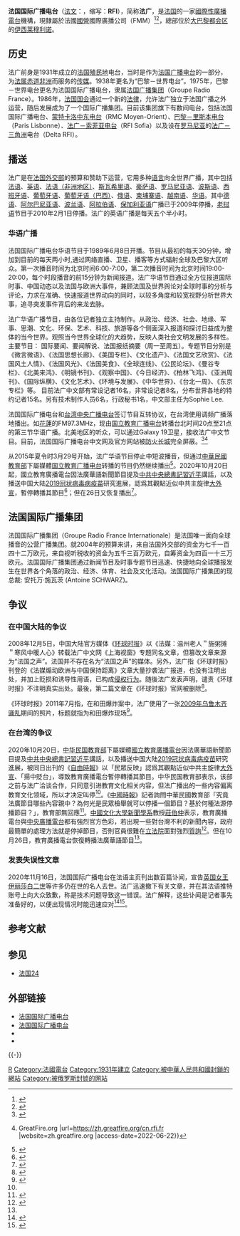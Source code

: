 {{not|法国广播电台}}
{{refimprove|time=2018-09-20T18:19:25+00:00}}
{{Update|time=2019-01-22T02:18:42+00:00}}
{{Infobox broadcasting network
| name = 法国国际广播电台<br>Radio France Internationale
| logo = RFI logo 2013.svg
| logo_size = 150px
| type = 国有公共[[国际广播|国际广播]]机构
| branding = 
| established = 
| test card = 
| test of transmission = 
| airdate = 
| country = {{FRA}}
| available = 
| founded = 
| founder = 
| ceo =
| slogan =
| endowment = 
| headquarters = {{flag icon|FRA}} 法国[[巴黎|巴黎]][[伊西莱穆利诺|伊西莱穆利诺]]
| broadcast_area = 全球
| owner = [[法国政府|法国政府]]<br>（-{A|zh-hans:通过; zh-hant:通過; zh-tw:透過;}-{{link-fr|法國世界媒體|France Médias Monde}}持有）
| parent = 
| key_people = 
| foundation = 
| launch_date = {{Start date|1975|01|06}}
| dissolved = 
| replaced = 
| replaced_by = 
| former_names = 
| analog  = 
| servicename1 = 隶属单位
| service1 = [[欧洲广播联盟|欧洲广播联盟]]<br />[[世界广播网|世界广播网]]<br />[[法兰西24|法兰西24]]<br />[[法国电视国际五台|法国电视国际五台]]<br />[[法国外交部|法国外交部]]<br />{{link-fr|法國國立視聽研究院|Institut national de l'audiovisuel}}<br />[[法语国家及地区国际组织|法语国家及地区国际组织]]<br />[[Fnac|Fnac]]
| servicename2 = 雇员人数
| service2 = 
| website = {{URL|http://www.rfi.fr}}
| footnotes = 
}}

'''法国国际广播电台'''（[[法文|法文]]：{{lang|fr|'''R'''adio '''F'''rance '''I'''nternationale}}，缩写：'''RFI'''），简称'''法广'''，是[[法国|法国]]的一家[[国际广播|國際性]][[廣播電台|廣播電台]]機構，現隸屬於法國[[国营广播|國營]]國際廣播公司{{link-fr|法國世界媒體|France Médias Monde}}（FMM）<ref>{{cite web|url=https://hongkong.consulfrance.org/article5703|title=法國公共視聽產品傳播海外|publisher=法国驻港澳总领事馆|date=2012-05-30|access-date=2020-01-27|language=zh-hk|archive-date=2021-02-05|archive-url=https://web.archive.org/web/20210205044135/https://hongkong.consulfrance.org/article5703|dead-url=no}}</ref><ref>{{cite web|url=https://gbcode.rthk.hk/TuniS/app3.rthk.hk/mediadigest/content.php?aid=2151|title=欧洲广播新闻媒体的新发展|publisher=香港电台|date=2018-07-27|access-date=2020-01-27|language=zh-hk|archive-date=2020-10-22|archive-url=https://web.archive.org/web/20201022130517/https://gbcode.rthk.hk/TuniS/app3.rthk.hk/mediadigest/content.php?aid=2151|dead-url=no}}</ref>，總部位於[[大巴黎都会区|大巴黎都会区]]的[[伊西莱穆利诺|伊西莱穆利诺]]。

== 历史 ==
法广前身是1931年成立的[[法国殖民地|法国殖民地]]电台，当时是作为[[法国广播电台|法国广播电台]]的一部分，为[[法属赤道非洲|法属赤道非洲]]而服务的[[传媒|传媒]]。1938年更名为“巴黎－世界电台”。1975年，巴黎－世界电台更名为法国国际广播电台，隶属[[法国广播电台|法国广播集团]]（Groupe Radio France）。1986年，[[法国国会|法国国会]]通过一个新的[[法律|法律]]，允许法广独立于法国广播之外运营，随后发展成为了一个国际广播集团。目前该集团旗下有数间电台，包括法国国际广播电台、[[蒙特卡洛中东电台|蒙特卡洛中东电台]]（RMC Moyen-Orient）、[[巴黎－里斯本电台|巴黎－里斯本电台]]（Paris Lisbonne）、[[法广－索菲亚电台|法广－索菲亚电台]]（RFI Sofia）以及设在[[罗马尼亚|罗马尼亚]]的[[法广－三角洲|法广－三角洲]]电台（Delta RFI）。

== 播送 ==
法广是在[[法国外交部|法国外交部]]的预算和赞助下运营，它用多种[[语言|语言]]向全世界广播，其中包括[[法语|法语]]、[[英语|英语]]、[[非洲法语|法语（非洲地区）]]、[[斯瓦希里语|斯瓦希里语]]、[[豪萨语|豪萨语]]、[[罗马尼亚语|罗马尼亚语]]、[[波斯语|波斯语]]、[[西班牙语|西班牙语]]、[[葡萄牙语|葡萄牙语]]、[[巴西葡萄牙语|葡萄牙语（巴西）]]、[[俄语|俄语]]、[[柬埔寨语|柬埔寨语]]、[[越南语|越南语]]、[[华语|华语]]。其中[[德语|德语]]、[[阿尔巴尼亚语|阿尔巴尼亚语]]、[[波兰语|波兰语]]、[[阿拉伯语|阿拉伯语]]、[[保加利亚语|保加利亚语]]广播已于2009年停播，[[老挝语|老挝语]]节目于2010年2月1日停播。法广的英语广播是每天五个半小时。

=== 华语广播 ===
法国国际广播电台华语节目于1989年6月8日开播。节目从最初的每天30分钟，增加到目前的每天两小时,通过网络直播、卫星、播客等方式辐射全球及巴黎大区听众。第一次播音时间为北京时间6:00-7:00，第二次播音时间为北京时间19:00-20:00，每个时段播音的前15分钟为新闻报道。法广华语节目通过全方位报道国际时事、中国动态以及法国与欧洲大事件，兼顾法国及世界舆论对全球时事的分析与评论，力求在准确、快速报道世界动向的同时，以较多角度和较宽视野分析世界大事，追寻突发事件背后的来龙去脉。

法广华语广播节目，由各位记者独立主持制作。从政治、经济、社会、地缘、军事、思潮、文化、环保、艺术、科技、旅游等各个侧面深入报道和探讨日益成为整体的当今世界。观照当今世界全球化的大趋势，反映人类社会文明发展的多样性。主要节目： 国际要闻、要闻解说、法国报纸摘要（周一至周五）。专题节目分别是《微言微语》、《法国思想长廊》、《美国专栏》、《文化遗产》、《法国文艺欣赏》、《法国风土人情》、《法国风光》、《法国美食》、《全球连线》、《公民论坛》、《曼谷专栏》、《北美来鸿》、《明镜书刊》、《观察中国》、《今日经济》、《柏林飞鸿》、《亚洲周刊》、《国际纵横》、《文化艺术》、《环境与发展》、《中华世界》、《台北一周》、《东京专栏》等。
目前法广中文部有常设记者16名，非常设记者8名，分布世界各地的特约记者15名。另有技术制作人员6名，行政秘书1名，中文部主任为Sophie Lee.

法国国际广播电台和[[台湾|台湾]][[中央广播电台|中央广播电台]]签订节目互转协议，在台湾使用调频广播落地播出。如[[花蓮縣|花蓮]]的FM97.3MHz，现由[[国立教育广播电台|国立教育广播电台]]转播台北时间20点至21点的第三节华语广播。北美地区的听众，可以通过Galaxy 19卫星，接收法广中文节目。目前，法国国际广播电台中文网及官方网站被[[防火长城|防火长城]]完全屏蔽。<ref>{{Cite web |date=2008-12-17 |title=中国再屏蔽外国敏感网站引发争议 |url=https://www.voachinese.com/a/a-21-w2008-12-17-voa42-58303797/1076059.html |website=美国之音 |language= |archive-url=http://web.archive.org/web/20090114012948/http://www.voanews.com/chinese/w2008-12-17-voa42.cfm |archive-date=[[互联网档案馆|互联网档案馆]] |access-date=}}</ref><ref>{{Cite web |title=cn.rfi.fr 在中国 100% 被封锁 {{!}} GreatFire.org |url=https://zh.greatfire.org/cn.rfi.fr |website=zh.greatfire.org |access-date=2022-06-22}}</ref>

从2015年夏令时3月29号开始，法广华语节目停止中短波播音，但通过[[中華民國教育部|中華民國教育部]]下屬媒體[[国立教育广播电台|国立教育广播电台]]转播的节目仍然继续播出<ref>{{cite web|url=http://cn.rfi.fr/%E9%A6%96%E9%A1%B5/20150325-%E6%B3%95%E5%B9%BF%E5%8D%8E%E8%AF%AD%E8%8A%82%E7%9B%AE%E4%B8%AD%E7%9F%AD%E6%B3%A2%E5%81%9C%E6%92%AD%E9%80%9A%E7%9F%A5/|language=zh|title=法广通知|publisher=法广|date=2015-03-25|accessdate=2015-08-11|archive-date=2019-06-17|archive-url=https://web.archive.org/web/20190617092408/http://cn.rfi.fr/%E9%A6%96%E9%A1%B5/20150325-%E6%B3%95%E5%B9%BF%E5%8D%8E%E8%AF%AD%E8%8A%82%E7%9B%AE%E4%B8%AD%E7%9F%AD%E6%B3%A2%E5%81%9C%E6%92%AD%E9%80%9A%E7%9F%A5|dead-url=no}}</ref>。2020年10月20日起，國立教育廣播電台因法廣華語新聞節目提及[[中国共产党中央委员会总书记|中共中央總書記]][[習近平|習近平]]講話，以及播送中国大陆[[2019冠状病毒病疫苗|2019冠状病毒病疫苗]]研究進展，認爲其觀點近似中共主旋律[[大外宣|大外宣]]，暫停轉播其節目<ref name=udn1020>{{cite web|author=許秩維、葉冠吟、鄭景雯|url=https://www.cna.com.tw/news/firstnews/202010200094.aspx|title=播法廣節目內容惹議 教育電台喊卡 教育部要求檢討|work=中央通訊社|date=2020-10-20|access-date=2020-12-27|archive-date=2021-02-18|archive-url=https://web.archive.org/web/20210218150906/https://www.cna.com.tw/news/firstnews/202010200094.aspx|dead-url=no}}</ref>；但在26日又恢复播出<ref name=udn1028>{{cite web|url=https://www.cna.com.tw/news/aipl/202010280093.aspx|author=趙靜瑜|title=法廣節目停播又復播 立委要求文化部說明|work=中央通訊社|date=2020-10-28|access-date=2020-12-27|archive-date=2021-02-18|archive-url=https://web.archive.org/web/20210218150911/https://www.cna.com.tw/news/aipl/202010280093.aspx|dead-url=no}}</ref>。

== 法国国际广播集团 ==
法国国际广播集团（Groupe Radio France Internationale）是法国唯一面向全球播音的公营广播集团。就2004年的预算来讲，来自法国外交部的资金为七千一百四十二万欧元，来自视听税收的资金为五千三百万欧元，自筹资金为四百一十三万欧元。法国国际广播集团通过新闻节目及时事专题节目迅速、快捷地向全球播报发生在世界各个角落的政治、经济、体育、社会及文化活动。法国国际广播集团的现总裁: 安托万·施瓦茨 (Antoine SCHWARZ)。

== 争议 ==
===在中国大陆的争议===
2008年12月5日，中国大陆官方媒体《[[环球时报|环球时报]]》以《法媒：温州老人＂施粥摊＂寒风中暖人心》转载法广中文网《上海视窗》专题同名文章，但篡改文章来源为“法国之声”。法国并不存在名为“法国之声”的媒体。另外，法广指《环球时报》刊登的《法媒煽动欧洲与中国保持距离》文章大量抄袭法广报道，也没有注明出处，并加上贬损和诱导性用语，已构成[[侵权行为|侵权行为]]。随後法广发表声明，谴责《环球时报》不注明真实出处。最後，第二篇文章在《环球时报》官网被删除<ref>{{cite web|url=http://www1.rfi.fr/actucn/articles/108/article_10882.asp|language=zh|title=法广声明|publisher=法广|date=2008-07-12|accessdate=2015-08-11|archive-date=2021-02-18|archive-url=https://web.archive.org/web/20210218150916/http://www1.rfi.fr/actucn/articles/108/article_10882.asp|dead-url=no}}</ref>。

《环球时报》2011年7月指，在和田爆炸案中，法广使用了一张[[2009年乌鲁木齐骚乱|2009年乌鲁木齐骚乱]]期间的照片，标题就指为和田爆炸现场<ref>{{cite news|title=扭曲中国反恐，西方有“嗜血般的兴奋”|url=http://opinion.huanqiu.com/picture/2011-07/1838107.html|language=zh-cn|publisher=[[环球网|环球网]]評論頻道|author=|date=2011-07-21|archiveurl=https://web.archive.org/web/20111014075432/http://opinion.huanqiu.com/picture/2011-07/1838107.html|archivedate=2011-08-13}}</ref>。

===在台湾的争议===

2020年10月20日，[[中华民国教育部|中华民国教育部]]下屬媒體[[國立教育廣播電台|國立教育廣播電台]]因法廣華語新聞節目提及[[中国共产党中央委员会总书记|中共中央總書記]][[習近平|習近平]]講話，以及播送中国大陆[[2019冠状病毒病疫苗|2019冠状病毒病疫苗]]研究進展，被同日出刊的《[[自由時報|自由時報]]》以「民眾反映」認爲其觀點近似中共主旋律[[大外宣|大外宣]]、「揚中貶台」，導致教育廣播電台暫停轉播其節目。中华民国教育部表示，该部之前与法广洽谈合作，只同意引进教育文化相关内容，但法广播出的一些内容偏离教育文化领域，所以才决定叫停<ref name=udn1020/>。《[[中國時報|中國時報]]》記者詢問中華民國教育部「究竟法廣節目哪些內容親中？為何光是民眾檢舉就可以停播一個節目？基於何種法源停播節目？」，教育部無回應<ref>{{Cite news|url=https://www.chinatimes.com/newspapers/20201021000508-260118|title=法廣親綠竟被貼親中 藍委詫異|work=中國時報|author=林志成、周毓翔|date=2020-10-21|accessdate=2020-12-27|archive-date=2021-02-18|archive-url=https://web.archive.org/web/20210218150924/https://www.chinatimes.com/newspapers/20201021000508-260118|dead-url=no}}</ref>。[[中國文化大學新聞學系|中國文化大學新聞學系]]教授[[莊伯仲|莊伯仲]]表示，教育廣播電台與[[中央廣播電台|中央廣播電台]]都有強烈官方色彩，若出現一些對台灣不利的新聞內容，政府最簡單的處理方法就是停掉節目，否則官員很難在[[立法院|立法院]]面對強烈[[質詢|質詢]]<ref>{{Cite news|url=https://www.chinatimes.com/newspapers/20201021000510-260118|title=學者憂 台灣聲音更難被國際聽到|work=中國時報|author=林志成|date=2020-10-21|accessdate=2020-12-27|archive-date=2021-02-18|archive-url=https://web.archive.org/web/20210218150955/https://www.chinatimes.com/newspapers/20201021000510-260118|dead-url=no}}</ref>。但在10月26日，教育廣播電台恢復轉播法廣華語節目<ref name=udn1028/>。

===发表失误性文章===
2020年11月16日，法国国际广播电台在法语主页刊出数百篇讣闻，宣告[[英国女王|英国女王]][[伊丽莎白二世|伊丽莎白二世]]等许多仍在世的名人去世。法广迅速撤下有关文章，并在其法语推特账号上向大众致歉，称是技术问题导致这一错误。法广解释，这些讣闻是记者事先准备好的，以便出现情况时能迅速应对<ref>{{Cite web|title=“技术失误”——法广闹讣闻乌龙|url=https://www.dw.com/zh/%E6%8A%80%E6%9C%AF%E5%A4%B1%E8%AF%AF%E6%B3%95%E5%B9%BF%E9%97%B9%E8%AE%A3%E9%97%BB%E4%B9%8C%E9%BE%99/a-55625975|date=2020-11-17|accessdate=2020-11-19|author=乐然、达扬|work=德国之声中文网|language=zh-CN|archive-date=2021-04-09|archive-url=https://web.archive.org/web/20210409152309/https://www.dw.com/zh/%E6%8A%80%E6%9C%AF%E5%A4%B1%E8%AF%AF%E6%B3%95%E5%B9%BF%E9%97%B9%E8%AE%A3%E9%97%BB%E4%B9%8C%E9%BE%99/a-55625975|dead-url=no}}</ref><ref>{{Cite web|url=https://www.cna.com.tw/news/aopl/202011170307.aspx|author=曹宇帆|language=zh-tw|title=活得好好卻傳死訊 法廣誤發百餘位名流訃聞|work=|publisher=中央通訊社|date=2020-11-17|accessdate=2021-01-01|archive-date=2021-02-18|archive-url=https://web.archive.org/web/20210218150942/https://www.cna.com.tw/news/aopl/202011170307.aspx|dead-url=no}}</ref>。

== 参考文献 ==
{{Reflist|2}}

== 参见 ==
* [[法国24|法国24]]

== 外部链接 ==
* [http://www.rfi.fr 法国国际广播电台] {{Wayback|url=http://www.rfi.fr/ |date=20170529073224 }}{{fr}}
* [http://cn.rfi.fr 法国国际广播电台] {{Wayback|url=http://cn.rfi.fr/ |date=20190910223409 }}{{zh}}
* {{Facebook|RFI-华语-法国国际广播电台-155677885272|RFI 华语 - 法国国际广播电台}}
* {{Twitter|RFI_Cn|RFI 华语 - 法国国际广播电台}}
{{-}}
{{国际广播电台}}

{{Authority control}}
[[Category:国际广播|R]]
[[Category:法國電台|Category:法國電台]]

[[Category:1931年建立|Category:1931年建立]]
[[Category:被中華人民共和國封鎖的網站|Category:被中華人民共和國封鎖的網站]]
[[Category:被俄罗斯封锁的网站|Category:被俄罗斯封锁的网站]]